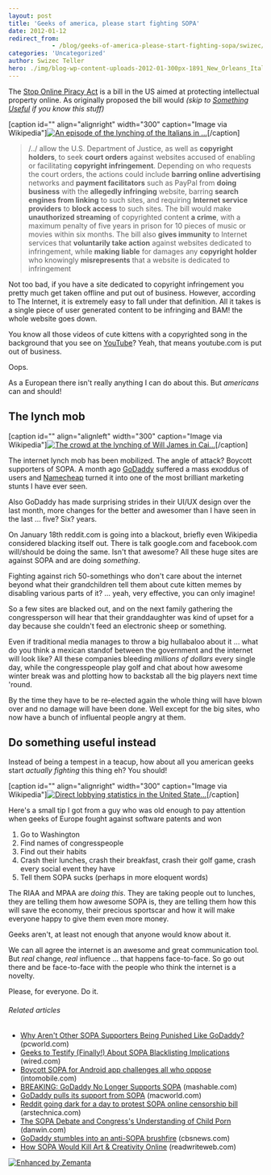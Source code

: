 ```yaml
---
layout: post
title: 'Geeks of america, please start fighting SOPA'
date: 2012-01-12
redirect_from: 
            - /blog/geeks-of-america-please-start-fighting-sopa/swizec/3426
categories: 'Uncategorized'
author: Swizec Teller
hero: ./img/blog-wp-content-uploads-2012-01-300px-1891_New_Orleans_Italian_lynching5.jpg
---
```

The [Stop Online Piracy Act](http://en.wikipedia.org/wiki/SOPA) is a bill in the US aimed at protecting intellectual property online. As originally proposed the bill would _(skip to [Something Useful](#something_useful) if you know this stuff)_



\[caption id="" align="alignright" width="300" caption="Image via Wikipedia"][![An episode of the lynching of the Italians in ...](./img/blog-wp-content-uploads-2012-01-300px-1891_New_Orleans_Italian_lynching5.jpg "An episode of the lynching of the Italians in ...")](http://commons.wikipedia.org/wiki/File:1891_New_Orleans_Italian_lynching.jpg)\[/caption]

> /../ allow the U.S. Department of Justice, as well as **copyright holders**, to seek **court orders** against websites accused of enabling or facilitating **copyright infringement**. Depending on who requests the court orders, the actions could include **barring online advertising** networks and **payment facilitators** such as PayPal from **doing business** with the **allegedly infringing** website, barring **search engines from linking** to such sites, and requiring **Internet service providers** to **block access** to such sites. The bill would make **unauthorized streaming** of copyrighted content **a crime**, with a maximum penalty of five years in prison for 10 pieces of music or movies within six months. The bill also **gives immunity** to Internet services that **voluntarily take action** against websites dedicated to infringement, while **making liable** for damages any **copyright holder** who knowingly **misrepresents** that a website is dedicated to infringement

Not too bad, if you have a site dedicated to copyright infringement you pretty much get taken offline and put out of business. However, according to The Internet, it is extremely easy to fall under that definition. All it takes is a single piece of user generated content to be infringing and BAM! the whole website goes down.



You know all those videos of cute kittens with a copyrighted song in the background that you see on [YouTube](http://www.youtube.com/ "YouTube")? Yeah, that means youtube.com is put out of business.



Oops.



As a European there isn't really anything I can do about this. But _americans_ can and should!

## The lynch mob

\[caption id="" align="alignleft" width="300" caption="Image via Wikipedia"][![The crowd at the lynching of Will James in Cai...](./img/blog-wp-content-uploads-2012-01-300px-WillJamesMob4.gif "The crowd at the lynching of Will James in Cai...")](http://en.wikipedia.org/wiki/File:WillJamesMob.gif)\[/caption]



The internet lynch mob has been mobilized. The angle of attack? Boycott supporters of SOPA. A month ago [GoDaddy](http://www.godaddy.com/ "Go Daddy") suffered a mass exoddus of users and [Namecheap](http://www.namecheap.com/ "Namecheap") turned it into one of the most brilliant marketing stunts I have ever seen.



Also GoDaddy has made surprising strides in their UI/UX design over the last month, more changes for the better and awesomer than I have seen in the last ... five? Six? years.



On January 18th reddit.com is going into a blackout, briefly even Wikipedia considered blacking itself out. There is talk google.com and facebook.com will/should be doing the same. Isn't that awesome? All these huge sites are against SOPA and are doing _something_.



Fighting against rich 50-somethings who don't care about the internet beyond what their grandchildren tell them about cute kitten memes by disabling various parts of it? ... yeah, very effective, you can only imagine!



So a few sites are blacked out, and on the next family gathering the congressperson will hear that their granddaughter was kind of upset for a day because she couldn't feed an electronic sheep or something.



Even if traditional media manages to throw a big hullabaloo about it ... what do you think a mexican standof between the government and the internet will look like? All these companies bleeding _millions of dollars_ every single day, while the congresspeople play golf and chat about how awesome winter break was and plotting how to backstab all the big players next time 'round.



By the time they have to be re-elected again the whole thing will have blown over and no damage will have been done. Well except for the big sites, who now have a bunch of influental people angry at them.



[](<>)

## Do something useful instead

Instead of being a tempest in a teacup, how about all you american geeks start _actually fighting_ this thing eh? You should!



\[caption id="" align="alignright" width="300" caption="Image via Wikipedia"][![Direct lobbying statistics in the United State...](./img/blog-wp-content-uploads-2012-01-300px-Lobbying_Data3.png "Direct lobbying statistics in the United State...")](http://en.wikipedia.org/wiki/File:Lobbying_Data.png)\[/caption]



Here's a small tip I got from a guy who was old enough to pay attention when geeks of Europe fought against software patents and won

1. Go to Washington
2. Find names of congresspeople
3. Find out their habits
4. Crash their lunches, crash their breakfast, crash their golf game, crash every social event they have
5. Tell them SOPA sucks (perhaps in more eloquent words)

The RIAA and MPAA are _doing this_. They are taking people out to lunches, they are telling them how awesome SOPA is, they are telling them how this will save the economy, their precious sportscar and how it will make everyone happy to give them even more money.



Geeks aren't, at least not enough that anyone would know about it.



We can all agree the internet is an awesome and great communication tool. But _real_ change, _real_ influence ... that happens face-to-face. So go out there and be face-to-face with the people who think the internet is a novelty.



Please, for everyone. Do it.

###### Related articles

- [Why Aren't Other SOPA Supporters Being Punished Like GoDaddy?](https://www.pcworld.com/article/247037/why_arent_other_sopa_supporters_being_punished_like_godaddy.html) (pcworld.com)
- [Geeks to Testify (Finally!) About SOPA Blacklisting Implications](http://www.wired.com/threatlevel/2012/01/geeks-sopa/) (wired.com)
- [Boycott SOPA for Android app challenges all who oppose](http://www.intomobile.com/2012/01/10/boycott-sopa-for-android-app-challenges-all-who-oppose/) (intomobile.com)
- [BREAKING: GoDaddy No Longer Supports SOPA](http://mashable.com/2011/12/23/breaking-godaddy-no-longer-supports-sopa/) (mashable.com)
- [GoDaddy pulls its support from SOPA](http://www.macworld.com/article/164512/2011/12/godaddy_pulls_its_support_from_sopa.html) (macworld.com)
- [Reddit going dark for a day to protest SOPA online censorship bill](http://arstechnica.com/tech-policy/news/2012/01/reddit-going-dark-for-a-day-to-protest-sopa-online-censorship-bill.ars) (arstechnica.com)
- [The SOPA Debate and Congress's Understanding of Child Porn](http://danwin.com/2012/01/the-sopa-debate-and-how-its-affected-by-congresss-understanding-of-child-porn/) (danwin.com)
- [GoDaddy stumbles into an anti-SOPA brushfire](http://r.zemanta.com/?u=http%3A//www.cbsnews.com/8301-205_162-57348677/godaddy-stumbles-into-an-anti-sopa-brushfire/&a=68314600&rid=c0333579-3c54-45c4-afb8-e207bf955e27&e=f8ac8c34d79d8415718f2c5c986a6d9b) (cbsnews.com)
- [How SOPA Would Kill Art & Creativity Online](http://www.readwriteweb.com/archives/how_sopa_would_kill_art_creativity_online.php) (readwriteweb.com)

[![Enhanced by Zemanta](http://img.zemanta.com/zemified_e.png?x-id=c0333579-3c54-45c4-afb8-e207bf955e27)](http://www.zemanta.com/ "Enhanced by Zemanta")